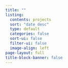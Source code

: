 ```yaml
---
title: ""
listing:
  contents: projects
  sort: "date desc"
  type: default
  categories: false
  sort-ui: false
  filter-ui: false
  image-align: left
page-layout: full
title-block-banner: false
---
```

